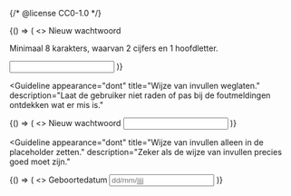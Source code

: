{/* @license CC0-1.0 */}


<Guideline appearance="do" title="Leg uit hoe een veld in te vullen." description="Bijvoorbeeld in de description.">
  <Canvas language="html">
    {() => (
      <>
        <label htmlFor="ww">Nieuw wachtwoord</label>
        <p id="ww_description">Minimaal 8 karakters, waarvan 2 cijfers en 1 hoofdletter.</p>
        <input type="password" id="ww" name="wachtwoord" aria-describedby="ww_description" />
      </>
    )}
  </Canvas>
</Guideline>

<Guideline
  appearance="dont"
  title="Wijze van invullen weglaten."
  description="Laat de gebruiker niet raden of pas bij de foutmeldingen ontdekken wat er mis is."
>
  <Canvas language="html">
    {() => (
      <>
        <label htmlFor="ww2">Nieuw wachtwoord</label>
        <input type="password" id="ww2" name="wachtwoord" />
      </>
    )}
  </Canvas>
</Guideline>

<Guideline
  appearance="dont"
  title="Wijze van invullen alleen in de placeholder zetten."
  description="Zeker als de wijze van invullen precies goed moet zijn."
>
  <Canvas language="html">
    {() => (
      <>
        <label htmlFor="geboortedatum2">Geboortedatum</label>
        <input type="text" id="geboortedatum2" name="geboortedatum" placeholder="dd/mm/jjjj" />
      </>
    )}
  </Canvas>
</Guideline>
